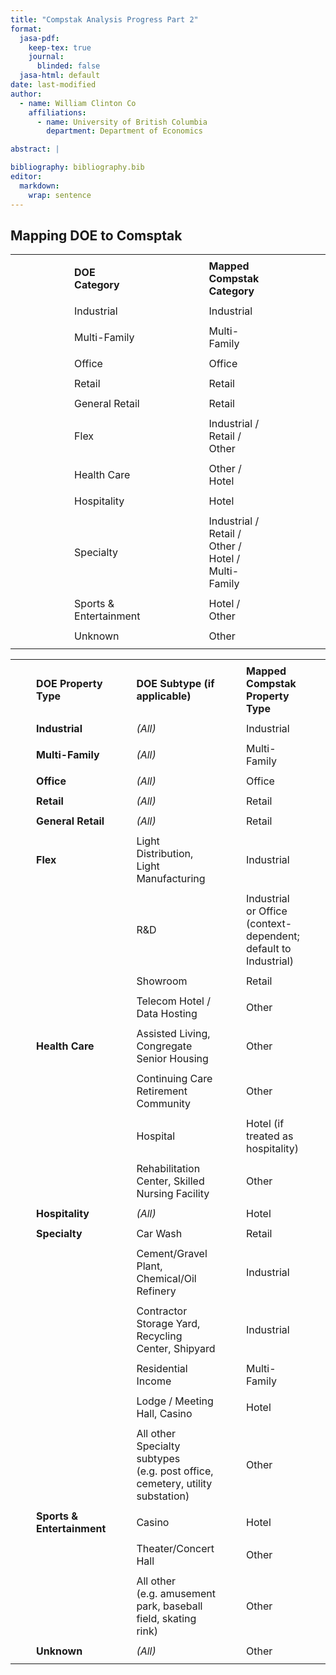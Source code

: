 ```yaml
---
title: "Compstak Analysis Progress Part 2"
format:
  jasa-pdf:
    keep-tex: true  
    journal:
      blinded: false
  jasa-html: default
date: last-modified
author:
  - name: William Clinton Co
    affiliations:
      - name: University of British Columbia
        department: Department of Economics

abstract: | 

bibliography: bibliography.bib  
editor: 
  markdown: 
    wrap: sentence
---
```


## Mapping DOE to Comsptak {#sec-intro}

|  |  |  |  |  |
|----|----|----|----|----|
|  |  |  |  |  |
|  | **DOE Category** |  | **Mapped Compstak Category** |  |
|  |  |  |  |  |
|  | Industrial |  | Industrial |  |
|  |  |  |  |  |
|  | Multi-Family |  | Multi-Family |  |
|  |  |  |  |  |
|  | Office |  | Office |  |
|  |  |  |  |  |
|  | Retail |  | Retail |  |
|  |  |  |  |  |
|  | General Retail |  | Retail |  |
|  |  |  |  |  |
|  | Flex |  | Industrial / Retail / Other |  |
|  |  |  |  |  |
|  | Health Care |  | Other / Hotel |  |
|  |  |  |  |  |
|  | Hospitality |  | Hotel |  |
|  |  |  |  |  |
|  | Specialty |  | Industrial / Retail / Other / Hotel / Multi-Family |  |
|  |  |  |  |  |
|  | Sports & Entertainment |  | Hotel / Other |  |
|  |  |  |  |  |
|  | Unknown |  | Other |  |
|  |  |  |  |  |

|  |  |  |  |  |  |  |
|----|----|----|----|----|----|----|
|  |  |  |  |  |  |  |
|  | **DOE Property Type** |  | **DOE Subtype (if applicable)** |  | **Mapped Compstak Property Type** |  |
|  |  |  |  |  |  |  |
|  | **Industrial** |  | *(All)* |  | Industrial |  |
|  |  |  |  |  |  |  |
|  | **Multi-Family** |  | *(All)* |  | Multi-Family |  |
|  |  |  |  |  |  |  |
|  | **Office** |  | *(All)* |  | Office |  |
|  |  |  |  |  |  |  |
|  | **Retail** |  | *(All)* |  | Retail |  |
|  |  |  |  |  |  |  |
|  | **General Retail** |  | *(All)* |  | Retail |  |
|  |  |  |  |  |  |  |
|  | **Flex** |  | Light Distribution, Light Manufacturing |  | Industrial |  |
|  |  |  |  |  |  |  |
|  |  |  | R&D |  | Industrial or Office (context-dependent; default to Industrial) |  |
|  |  |  |  |  |  |  |
|  |  |  | Showroom |  | Retail |  |
|  |  |  |  |  |  |  |
|  |  |  | Telecom Hotel / Data Hosting |  | Other |  |
|  |  |  |  |  |  |  |
|  | **Health Care** |  | Assisted Living, Congregate Senior Housing |  | Other |  |
|  |  |  |  |  |  |  |
|  |  |  | Continuing Care Retirement Community |  | Other |  |
|  |  |  |  |  |  |  |
|  |  |  | Hospital |  | Hotel (if treated as hospitality) |  |
|  |  |  |  |  |  |  |
|  |  |  | Rehabilitation Center, Skilled Nursing Facility |  | Other |  |
|  |  |  |  |  |  |  |
|  | **Hospitality** |  | *(All)* |  | Hotel |  |
|  |  |  |  |  |  |  |
|  | **Specialty** |  | Car Wash |  | Retail |  |
|  |  |  |  |  |  |  |
|  |  |  | Cement/Gravel Plant, Chemical/Oil Refinery |  | Industrial |  |
|  |  |  |  |  |  |  |
|  |  |  | Contractor Storage Yard, Recycling Center, Shipyard |  | Industrial |  |
|  |  |  |  |  |  |  |
|  |  |  | Residential Income |  | Multi-Family |  |
|  |  |  |  |  |  |  |
|  |  |  | Lodge / Meeting Hall, Casino |  | Hotel |  |
|  |  |  |  |  |  |  |
|  |  |  | All other Specialty subtypes (e.g. post office, cemetery, utility substation) |  | Other |  |
|  |  |  |  |  |  |  |
|  | **Sports & Entertainment** |  | Casino |  | Hotel |  |
|  |  |  |  |  |  |  |
|  |  |  | Theater/Concert Hall |  | Other |  |
|  |  |  |  |  |  |  |
|  |  |  | All other (e.g. amusement park, baseball field, skating rink) |  | Other |  |
|  |  |  |  |  |  |  |
|  | **Unknown** |  | *(All)* |  | Other |  |
|  |  |  |  |  |  |  |
